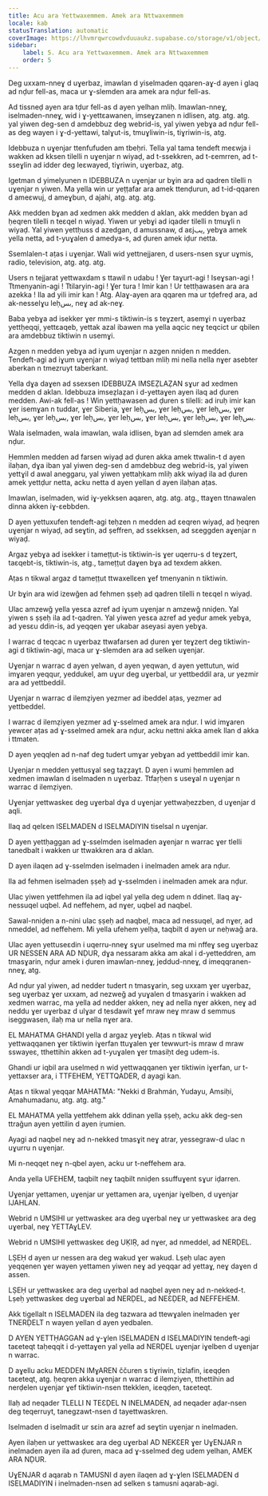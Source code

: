 ```yaml
---
title: Acu ara Yettwaxemmem. Amek ara Nttwaxemmem
locale: kab
statusTranslation: automatic
coverImage: https://lhvmrqwrcowdvduuaukz.supabase.co/storage/v1/object/public/strapi-uploads/small_cover-educacion-fundamental.webp-2d51a7828a2b1309555be27f7e2a61a0.webp
sidebar:
    label: 5. Acu ara Yettwaxemmem. Amek ara Nttwaxemmem
    order: 5
---
```

Deg uxxam-nneɣ d uɣerbaz, imawlan d yiselmaden qqaren-aɣ-d ayen i glaq ad nḍur fell-as, maca ur ɣ-slemden ara amek ara nḍur fell-as.

Ad tissneḍ ayen ara tḍur fell-as d ayen yelhan mliḥ. Imawlan-nneɣ, iselmaden-nneɣ, wid i ɣ-yettɛawanen, imseɣzanen n idlisen, atg. atg. atg. yal yiwen deg-sen d amdebbuz deg webrid-is, yal yiwen yebɣa ad nḍur fell-as deg wayen i ɣ-d-yettawi, talɣut-is, tmuɣliwin-is, tiɣriwin-is, atg.

Idebbuza n uɣenjar ttenfufuden am tbeḥri. Tella yal tama tendeft meɛwja i wakken ad kksen tilelli n uɣenjar n wiyaḍ, ad t-ssekkren, ad t-ɛemrren, ad t-sseɣlin ad idder deg leɛwayed, tiɣriwin, uɣerbaz, atg.

Igetman d yimelyunen n IDEBBUZA n uɣenjar ur bɣin ara ad qadren tilelli n uɣenjar n yiwen. Ma yella win ur yeṭṭafar ara amek ttenḍurun, ad t-id-qqaren d ameɛwuj, d ameɣbun, d ajahi, atg. atg. atg.

Akk medden bɣan ad xedmen akk medden d aklan, akk medden bɣan ad ḥeqren tilelli n teɛqel n wiyaḍ. Yiwen ur yebɣi ad iqader tilelli n tmuɣli n wiyaḍ. Yal yiwen yettḥuss d azedgan, d amussnaw, d aɛjيب, yebɣa amek yella netta, ad t-yuɣalen d amedya-s, ad ḍuren amek iḍur netta.

Ssemlalen-t aṭas i uɣenjar. Wali wid yettnejjaren, d users-nsen sɣur uɣmis, radio, television, atg. atg. atg.

Users n tejjarat yettwaxdam s ttawil n udabu ! Ɣer taɣurt-agi ! Iseɣsan-agi ! Ttmenyanin-agi ! Ttilaryin-agi ! Ɣer tura ! Imir kan ! Ur tettḥawasen ara ara azekka ! Ila ad yili imir kan ! Atg. Alaɣ-ayen ara qqaren ma ur tḍefreḍ ara, ad ak-nesselɣu leḥبس, neɣ ad ak-neɣ.

Baba yebɣa ad isekker ɣer mmi-s tiktiwin-is s teɣzert, asemɣi n uɣerbaz yettḥeqqi, yettɛaqeb, yettak azal ibawen ma yella aqcic neɣ teqcict ur qbilen ara amdebbuz tiktiwin n usemɣi.

Azgen n medden yebɣa ad iɣum uɣenjar n azgen nniḍen n medden. Tendeft-agi ad iɣum uɣenjar n wiyaḍ tettban mliḥ mi nella nella nɣer asebter aberkan n tmezruyt taberkant.

Yella dɣa daɣen ad ssexsen IDEBBUZA IMSEẒLAẒAN sɣur ad xedmen medden d aklan. Idebbuza imseẓlaẓan i d-yettaɣen ayen ilaq ad ḍuren medden. Awi-ak fell-as ! Win yettḥawasen ad ḍuren s tilelli: ad iruḥ imir kan ɣer isemɣan n tuddar, ɣer Siberia, ɣer leḥبس, ɣer leḥبس, ɣer leḥبس, ɣer leḥبس, ɣer leḥبس, ɣer leḥبس, ɣer leḥبس, ɣer leḥبس, ɣer leḥبس, ɣer leḥبس.

Wala iselmaden, wala imawlan, wala idlisen, bɣan ad slemden amek ara nḍur.

Ḥemmlen medden ad farsen wiyaḍ ad ḍuren akka amek ttwalin-t d ayen ilaḥan, dɣa iban yal yiwen deg-sen d amdebbuz deg webrid-is, yal yiwen yettɣil d awal aneggaru, yal yiwen yettaḥkam mliḥ akk wiyaḍ ila ad ḍuren amek yettḍur netta, acku netta d ayen yellan d ayen ilaḥan aṭas.

Imawlan, iselmaden, wid iɣ-yekksen aqaren, atg. atg. atg., ttaɣen ttnawalen dinna akken iɣ-ɛebbden.

D ayen yettuxufen tendeft-agi teḥzen n medden ad ɛeqren wiyaḍ, ad ḥeqren uɣenjar n wiyaḍ, ad seɣtin, ad ṣeffren, ad ssekksen, ad sɛeggden aɣenjar n wiyaḍ.

Argaz yebɣa ad isekker i tameṭṭut-is tiktiwin-is ɣer uqerru-s d teɣzert, taɛqebt-is, tiktiwin-is, atg., tameṭṭut daɣen bɣa ad texdem akken.

Aṭas n tikwal argaz d tameṭṭut ttwaxellɛen ɣef tmenyanin n tiktiwin.

Ur bɣin ara wid izewǧen ad fehmen ṣṣeḥ ad qadren tilelli n teɛqel n wiyaḍ.

Ulac amzewǧ yella yesɛa azref ad iɣum uɣenjar n amzewǧ nniḍen. Yal yiwen s ṣṣeḥ ila ad t-qadren. Yal yiwen yesɛa azref ad yeḍur amek yebɣa, ad yesɛu ddin-is, ad yeqqen ɣer ukabar aseyasi ayen yebɣa.

I warrac d teqcac n uɣerbaz ttwafarsen ad ḍuren ɣer teɣzert deg tiktiwin-agi d tiktiwin-agi, maca ur ɣ-slemden ara ad selken uɣenjar.

Uɣenjar n warrac d ayen yelwan, d ayen yeqwan, d ayen yettutun, wid imɣaren yeqqur, yeddukel, am uɣur deg uɣerbal, ur yettbeddil ara, ur yezmir ara ad yettbeddil.

Uɣenjar n warrac d ilemẓiyen yezmer ad ibeddel aṭas, yezmer ad yettbeddel.

I warrac d ilemẓiyen yezmer ad ɣ-sselmed amek ara nḍur. I wid imɣaren yewɛer aṭas ad ɣ-sselmed amek ara nḍur, acku nettni akka amek llan d akka i ttmaten.

D ayen yeqqlen ad n-naf deg tudert umɣar yebɣan ad yettbeddil imir kan.

Uɣenjar n medden yettusɣal seg taẓẓaɣt. D ayen i wumi ḥemmlen ad xedmen imawlan d iselmaden n uɣerbaz. Ttfaṛḥen s useɣal n uɣenjar n warrac d ilemẓiyen.

Uɣenjar yettwaskeɛ deg uɣerbal dɣa d uɣenjar yettwaḥezzben, d uɣenjar d aqli.

Ilaq ad qelɛen ISELMADEN d ISELMADIYIN tiselsal n uɣenjar.

D ayen yettḥaggan ad ɣ-sselmden iselmaden aɣenjar n warrac ɣer tlelli tanedbalt i wakken ur ttwakkren ara d aklan.

D ayen ilaqen ad ɣ-sselmden iselmaden i inelmaden amek ara nḍur.

Ila ad fehmen iselmaden ṣṣeḥ ad ɣ-sselmden i inelmaden amek ara nḍur.

Ulac yiwen yettfehmen ila ad iqbel yal yella deg udem n ddinet. Ilaq aɣ-nessuqel uqbel. Ad neffehem, ad nɣer, uqbel ad naqbel.

Sawal-nniḍen a n-nini ulac ṣṣeḥ ad naqbel, maca ad nessuqel, ad nɣer, ad nmeddel, ad neffehem. Mi yella ufehem yelḥa, taqbilt d ayen ur neḥwaǧ ara.

Ulac ayen yettuseɛdin i uqerru-nneɣ sɣur uselmed ma mi nffeɣ seg uɣerbaz UR NESSEN ARA AD NḌUR, dɣa nessaram akka am akal i d-yetteddren, am tmasɣarin, nḍur amek i ḍuren imawlan-nneɣ, jeddud-nneɣ, d imeqqranen-nneɣ, atg.

Ad nḍur yal yiwen, ad nedder tudert n tmasɣarin, seg uxxam ɣer uɣerbaz, seg uɣerbaz ɣer uxxam, ad nezweǧ ad yuɣalen d tmasɣarin i wakken ad xedmen warrac, ma yella ad nedder akken, neɣ ad nella nɣer akken, neɣ ad neddu ɣer uɣerbaz d ulɣar d tesdawit ɣef mraw neɣ mraw d semmus iseggwasen, ilaḥ ma ur nella nɣer ara.

EL MAHATMA GHANDI yella d argaz yeɣleb. Aṭas n tikwal wid yettwaqqanen ɣer tiktiwin iɣerfan ttuɣalen ɣer tewwurt-is mraw d mraw sswayeɛ, tthettihin akken ad t-yuɣalen ɣer tmasiḥt deg udem-is.

Ghandi ur iqbil ara uselmed n wid yettwaqqanen ɣer tiktiwin iɣerfan, ur t-yettaxser ara, i TTFEHEM, YETTQADER, d ayagi kan.

Aṭas n tikwal yeqqar MAHATMA: "Nekki d Brahmán, Yudayu, Amsiḥi, Amahumadanu, atg. atg. atg."

EL MAHATMA yella yettfehem akk ddinan yella ṣṣeḥ, acku akk deg-sen ttraǧun ayen yettilin d ayen iṛumien.

Ayagi ad naqbel neɣ ad n-nekked tmasɣit neɣ atrar, yessegraw-d ulac n uɣurru n uɣenjar.

Mi n-neqqet neɣ n-qbel ayen, acku ur t-neffehem ara.

Anda yella UFEHEM, taqbilt neɣ taqbilt nniḍen ssuffuɣent sɣur iḍarren.

Uɣenjar yettamen, uɣenjar ur yettamen ara, uɣenjar iɣelben, d uɣenjar IJAHLAN.

Webrid n UMSIHI ur yettwaskeɛ ara deg uɣerbal neɣ ur yettwaskeɛ ara deg uɣerbal, neɣ YETTAɣLEV.

Webrid n UMSIHI yettwaskeɛ deg UḲIṚ, ad nɣer, ad nmeddel, ad NERḌEL.

LṢEḤ d ayen ur nessen ara deg wakud ɣer wakud. Lṣeḥ ulac ayen yeqqenen ɣer wayen yettamen yiwen neɣ ad yeqqar ad yettaɣ, neɣ daɣen d assen.

LṢEḤ ur yettwaskeɛ ara deg uɣerbal ad naqbel ayen neɣ ad n-nekked-t. Lṣeḥ yettwaskeɛ deg uɣerbal ad NERḌEL, ad NEƐḌER, ad NEFFEHEM.

Akk tigellalt n ISELMADEN ila deg tazwara ad ttewɣalen inelmaden ɣer TNERḌELT n wayen yellan d ayen yedbalen.

D AYEN YETTḤAGGAN ad ɣ-ɣlen ISELMADEN d ISELMADIYIN tendeft-agi taɛeteqt taḥeqqit i d-yettaɣen yal yella ad NERḌEL uɣenjar iɣelben d uɣenjar n warrac.

D aɣellu acku MEDDEN IMɣAREN ččuren s tiɣriwin, tizlafin, iɛeqḍen taɛeteqt, atg. ḥeqren akka uɣenjar n warrac d ilemẓiyen, tthettihin ad nerḍelen uɣenjar ɣef tiktiwin-nsen ttekklen, iɛeqḍen, taɛeteqt.

Ilaḥ ad neqader TLELLI N TEƐḌEL N INELMADEN, ad neqader aḍar-nsen deg teqerruyt, tanegzawt-nsen d tayettwaskren.

Iselmaden d iselmadit ur sɛin ara azref ad seɣtin uɣenjar n inelmaden.

Ayen ilaḥen ur yettwaskeɛ ara deg uɣerbal AD NEKƐER ɣer UɣENJAR n inelmaden ayen ila ad ḍuren, maca ad ɣ-sselmed deg udem yelhan, AMEK ARA NḌUR.

UɣENJAR d aqarab n TAMUSNI d ayen ilaqen ad ɣ-ɣlen ISELMADEN d ISELMADIYIN i inelmaden-nsen ad selken s tamusni aqarab-agi.

